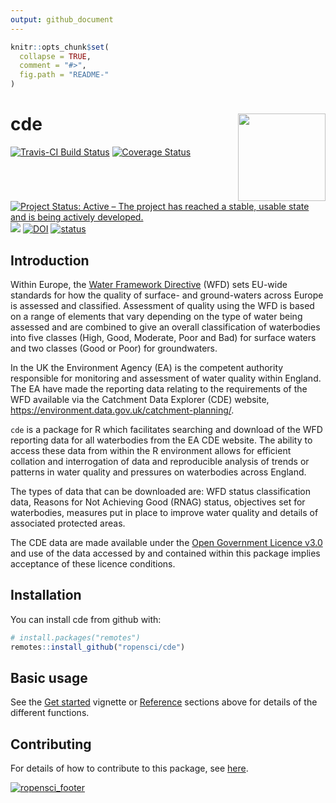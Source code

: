 ```yaml
---
output: github_document
---
```


<!-- README.md is generated from README.Rmd. Please edit that file -->

```r
knitr::opts_chunk$set(
  collapse = TRUE,
  comment = "#>",
  fig.path = "README-"
)
```

# cde <img src="docs/logo/logo.png" align="right" height=140/>
[![Travis-CI Build Status](https://travis-ci.org/ropensci/cde.svg?branch=master)](https://travis-ci.org/ropensci/cde) [![Coverage Status](https://coveralls.io/repos/github/ropensci/cde/badge.svg?branch=master)](https://coveralls.io/github/ropensci/cde?branch=master) [![Project Status: Active – The project has reached a stable, usable state and is being actively developed.](https://www.repostatus.org/badges/latest/active.svg)](https://www.repostatus.org/#active) [![](https://badges.ropensci.org/284_status.svg)](https://github.com/ropensci/onboarding/issues/284) [![DOI](https://zenodo.org/badge/92712854.svg)](https://zenodo.org/badge/latestdoi/92712854)
[![status](http://joss.theoj.org/papers/0d35f75e861fcf47556d70571e226589/status.svg)](http://joss.theoj.org/papers/0d35f75e861fcf47556d70571e226589)

## Introduction

Within Europe, the [Water Framework Directive](http://ec.europa.eu/environment/water/water-framework/index_en.html) (WFD) sets EU-wide standards for how the quality of surface- and ground-waters across Europe is assessed and classified. Assessment of quality using the WFD is based on a range of elements that vary depending on the type of water being assessed and are combined to give an overall classification of waterbodies into five classes (High, Good, Moderate, Poor and Bad) for surface waters and two classes (Good or Poor) for groundwaters.

In the UK the Environment Agency (EA) is the competent authority responsible for monitoring and assessment of water quality within England. The EA have made the reporting data relating to the requirements of the WFD available via the Catchment Data Explorer (CDE) website, [https://environment.data.gov.uk/catchment-planning/](https://environment.data.gov.uk/catchment-planning/). 

`cde` is a package for R which facilitates searching and download of the WFD reporting data for all waterbodies from the EA CDE website. The ability to access these data from within the R environment allows for efficient collation and interrogation of data and reproducible analysis of trends or patterns in water quality and pressures on waterbodies across England.

The types of data that can be downloaded are: WFD status classification data, Reasons for Not Achieving Good (RNAG) status, objectives set for waterbodies, measures put in place to improve water quality and details of associated protected areas.

The CDE data are made available under the [Open Government Licence v3.0](https://www.nationalarchives.gov.uk/doc/open-government-licence/version/3/) and use of the data accessed by and contained within this package implies acceptance of these licence conditions.

## Installation

You can install cde from github with:

```r
# install.packages("remotes")
remotes::install_github("ropensci/cde")
```

## Basic usage

See the [Get started](https://docs.ropensci.org/cde/articles/cde.html) vignette or [Reference](https://docs.ropensci.org/cde/reference/index.html) sections above for details of the different functions.

## Contributing

For details of how to contribute to this package, see [here](https://docs.ropensci.org/cde/CONTRIBUTING.html).

[![ropensci_footer](https://ropensci.org/public_images/github_footer.png)](https://ropensci.org)
